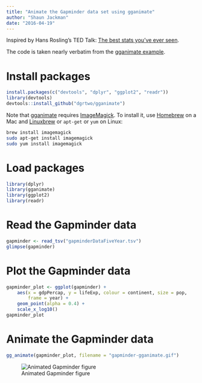 ```yaml
---
title: "Animate the Gapminder data set using gganimate"
author: "Shaun Jackman"
date: "2016-04-19"
---
```


Inspired by Hans Rosling's TED Talk:
[The best stats you've ever seen](https://www.ted.com/talks/hans_rosling_shows_the_best_stats_you_ve_ever_seen).

The code is taken nearly verbatim from the [gganimate example](https://github.com/dgrtwo/gganimate#gganimate-create-easy-animations-with-ggplot2).

# Install packages

```r
install.packages(c("devtools", "dplyr", "ggplot2", "readr"))
library(devtools)
devtools::install_github("dgrtwo/gganimate")
```

Note that [gganimate](https://github.com/dgrtwo/gganimate) requires [ImageMagick](http://www.imagemagick.org/script/index.php). To install it, use [Homebrew](http://brew.sh) on a Mac and [Linuxbrew](http://linuxbrew.sh) or `apt-get` or `yum` on Linux:

```sh
brew install imagemagick
sudo apt-get install imagemagick
sudo yum install imagemagick
```

# Load packages

```r
library(dplyr)
library(gganimate)
library(ggplot2)
library(readr)
```

# Read the Gapminder data

```r
gapminder <- read_tsv("gapminderDataFiveYear.tsv")
glimpse(gapminder)
```

# Plot the Gapminder data

```r
gapminder_plot <- ggplot(gapminder) +
	aes(x = gdpPercap, y = lifeExp, colour = continent, size = pop,
		frame = year) +
	geom_point(alpha = 0.4) +
	scale_x_log10()
gapminder_plot
```

# Animate the Gapminder data

```r
gg_animate(gapminder_plot, filename = "gapminder-gganimate.gif")
```

![Animated Gapminder figure](gapminder-gganimate.gif)
